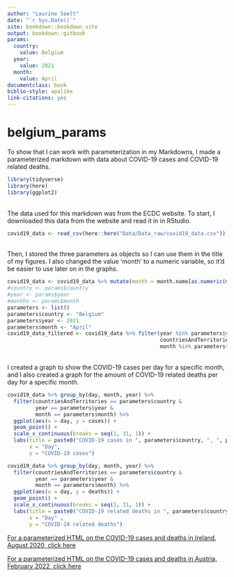 ```yaml
---
author: "Laurine Seelt"
date: "`r Sys.Date()`"
site: bookdown::bookdown_site
output: bookdown::gitbook
params:
  country: 
    value: Belgium
  year: 
    value: 2021
  month: 
    value: April
documentclass: book
biblio-style: apalike
link-citations: yes
---
```


# belgium_params

To show that I can work with parameterization in my Markdowns, I made a parameterized markdown with data about COVID-19 cases and COVID-19 related deaths.
```r
library(tidyverse)
library(here)
library(ggplot2)
```
<br>
The data used for this markdown was from the ECDC website. To start, I downloaded this data from the website and read it in in RStudio.
<br>
```r
covid19_data <- read_csv(here::here("Data/Data_raw/covid19_data.csv"))
```
<br>
Then, I stored the three parameters as objects so I can use them in the title of my figures. I also changed the value 'month' to a numeric variable, so it'd be easier to use later on in the graphs.
<br>
```r
covid19_data <- covid19_data %>% mutate(month = month.name[as.numeric(month)])
#country <- params$country
#year <- params$year
#months <- params$month
parameters <- list()
parameters$country <- "Belgium"
parameters$year <- 2021
parameters$month <- "April"
covid19_data_filtered <- covid19_data %>% filter(year %in% parameters$year, 
                                                 countriesAndTerritories %in% parameters$country, 
                                                 month %in% parameters$month)
```
<br>
I created a graph to show the COVID-19 cases per day for a specific month, and I also created a graph for the amount of COVID-19 related deaths per day for a specific month.
<br>
```r
covid19_data %>% group_by(day, month, year) %>% 
  filter(countriesAndTerritories == parameters$country & 
         year == parameters$year & 
         month == parameters$month) %>%
  ggplot(aes(x = day, y = cases)) +
  geom_point() +
  scale_x_continuous(breaks = seq(1, 31, 1)) +
  labs(title = paste0("COVID-19 cases in ", parameters$country, ", ", parameters$month, " ", parameters$year),
       x = "Day",
       y = "COVID-19 cases")
```

```r
covid19_data %>% group_by(day, month, year) %>% 
  filter(countriesAndTerritories == parameters$country & 
         year == parameters$year & 
         month == parameters$month) %>%
  ggplot(aes(x = day, y = deaths)) +
  geom_point() +
  scale_x_continuous(breaks = seq(1, 31, 1)) +
  labs(title = paste0("COVID-19 related deaths in ", parameters$country, ", ", parameters$month, " ", parameters$year),
       x = "Day" ,
       y = "COVID-19 related deaths")
```

<div>
<a href='ireland_params.html#ireland_params'>For a parameterized HTML on the COVID-19 cases and deaths in Ireland, August 2020, click here<a/>

<a href='austria_params.html#austria_params'>For a parameterized HTML on the COVID-19 cases and deaths in Austria, February 2022, click here<a/>

</div>